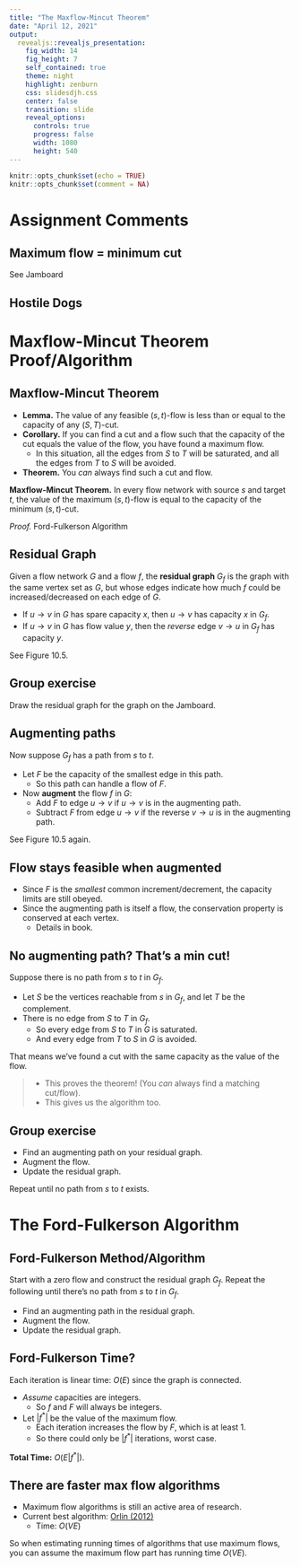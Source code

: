 ```yaml
---
title: "The Maxflow-Mincut Theorem"
date: "April 12, 2021"
output: 
  revealjs::revealjs_presentation:
    fig_width: 14
    fig_height: 7
    self_contained: true
    theme: night
    highlight: zenburn
    css: slidesdjh.css
    center: false
    transition: slide
    reveal_options:
      controls: true
      progress: false
      width: 1080
      height: 540
---
```


```r
knitr::opts_chunk$set(echo = TRUE)
knitr::opts_chunk$set(comment = NA)
```

# Assignment Comments

## Maximum flow = minimum cut

See Jamboard

## Hostile Dogs

# Maxflow-Mincut Theorem Proof/Algorithm

## Maxflow-Mincut Theorem

- **Lemma.** The value of any feasible $(s,t)$-flow is less than or equal to the capacity of any $(S,T)$-cut.
- **Corollary.** If you can find a cut and a flow such that the capacity of the cut equals the value of the flow, you have found a maximum flow.
    - In this situation, all the edges from $S$ to $T$ will be saturated, and all the edges from $T$ to $S$ will be avoided.
- **Theorem.** You *can* always find such a cut and flow.

**Maxflow-Mincut Theorem.** In every flow network with source $s$ and
target $t$, the value of the maximum $(s,t)$-flow is equal to the capacity of the minimum $(s,t)$-cut.

*Proof.* Ford-Fulkerson Algorithm

## Residual Graph

Given a flow network $G$ and a flow $f$, the **residual graph** $G_f$ is the graph with the same vertex set as $G$, but whose edges indicate how much $f$ could be increased/decreased on each edge of $G$.

- If $u\rightarrow v$ in $G$ has spare capacity $x$, then $u\rightarrow v$ has capacity $x$ in $G_f$.
- If $u \rightarrow v$ in $G$ has flow value $y$, then the *reverse* edge $v \rightarrow u$ in $G_f$ has capacity $y$.

See Figure 10.5.

## Group exercise

Draw the residual graph for the graph on the Jamboard.

## Augmenting paths

Now suppose $G_f$ has a path from $s$ to $t$.

- Let $F$ be the capacity of the smallest edge in this path.
    - So this path can handle a flow of $F$.
- Now **augment** the flow $f$ in $G$:
    - Add $F$ to edge $u \rightarrow v$ if $u\rightarrow v$ is in the augmenting path.
    - Subtract $F$ from edge $u \rightarrow v$ if the reverse $v \rightarrow u$ is in the augmenting path.

See Figure 10.5 again.

## Flow stays feasible when augmented

- Since $F$ is the *smallest* common increment/decrement, the capacity limits are still obeyed.
- Since the augmenting path is itself a flow, the conservation property is conserved at each vertex.
    - Details in book.

## No augmenting path? That's a min cut!

Suppose there is no path from $s$ to $t$ in $G_f$.

- Let $S$ be the vertices reachable from $s$ in $G_f$, and let $T$ be the complement.
- There is no edge from $S$ to $T$ in $G_f$.
    - So every edge from $S$ to $T$ in $G$ is saturated.
    - And every edge from $T$ to $S$ in $G$ is avoided.
    
That means we've found a cut with the same capacity as the value of the flow.

>- This proves the theorem! (You *can* always find a matching cut/flow).
>- This gives us the algorithm too.

## Group exercise

- Find an augmenting path on your residual graph.
- Augment the flow.
- Update the residual graph.

Repeat until no path from $s$ to $t$ exists.

# The Ford-Fulkerson Algorithm

## Ford-Fulkerson Method/Algorithm

Start with a zero flow and construct the residual graph $G_f$. Repeat the following until there's no path from $s$ to $t$ in $G_f$.

- Find an augmenting path in the residual graph.
- Augment the flow.
- Update the residual graph.

## Ford-Fulkerson Time?

Each iteration is linear time: $O(E)$ since the graph is connected.

- *Assume* capacities are integers. 
    - So $f$ and $F$ will always be integers.
- Let $|f^*|$ be the value of the maximum flow.
    - Each iteration increases the flow by $F$, which is at least 1.
    - So there could only be $|f^*|$ iterations, worst case.
    
**Total Time:** $O(E|f^*|)$.

## There are faster max flow algorithms

- Maximum flow algorithms is still an active area of research.
- Current best algorithm: [Orlin (2012)](https://dspace.mit.edu/handle/1721.1/88020)
    - Time: $O(VE)$

So when estimating running times of algorithms that use maximum flows, you can assume the maximum flow part has running time $O(VE)$.




